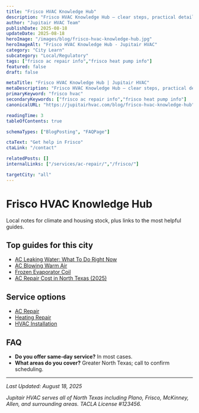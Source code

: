 ```yaml
---
title: "Frisco HVAC Knowledge Hub"
description: "Frisco HVAC Knowledge Hub — clear steps, practical detail, and when to call a pro in North Texas."
author: "Jupitair HVAC Team"
publishDate: 2025-08-18
updateDate: 2025-08-18
heroImage: "/images/blog/frisco-hvac-knowledge-hub.jpg"
heroImageAlt: "Frisco HVAC Knowledge Hub - Jupitair HVAC"
category: "City Learn"
subcategory: "Local/Regulatory"
tags: ["frisco ac repair info","frisco heat pump info"]
featured: false
draft: false

metaTitle: "Frisco HVAC Knowledge Hub | Jupitair HVAC"
metaDescription: "Frisco HVAC Knowledge Hub — clear steps, practical detail, and when to call a pro in North Texas."
primaryKeyword: "frisco hvac"
secondaryKeywords: ["frisco ac repair info","frisco heat pump info"]
canonicalURL: "https://jupitairhvac.com/blog/frisco-hvac-knowledge-hub"

readingTime: 3
tableOfContents: true

schemaTypes: ["BlogPosting", "FAQPage"]

ctaText: "Get help in Frisco"
ctaLink: "/contact"

relatedPosts: []
internalLinks: ["/services/ac-repair/","/frisco/"]

targetCity: "all"
---
```



# Frisco HVAC Knowledge Hub

Local notes for climate and housing stock, plus links to the most helpful guides.


## Top guides for this city
- [AC Leaking Water: What To Do Right Now](/learn/ac-leaking-water-what-to-do)
- [AC Blowing Warm Air](/learn/ac-blowing-warm-air)
- [Frozen Evaporator Coil](/learn/frozen-evaporator-coil)
- [AC Repair Cost in North Texas (2025)](/learn/ac-repair-cost-north-texas-2025)



<BlogCTA variant="inline" />

## Service options
- [AC Repair](/services/ac-repair/)
- [Heating Repair](/services/heating-repair/)
- [HVAC Installation](/services/hvac-installation/)


## FAQ
- **Do you offer same‑day service?** In most cases.
- **What areas do you cover?** Greater North Texas; call to confirm scheduling.

---

<BlogCTA variant="end" />

*Last Updated: August 18, 2025*

*Jupitair HVAC serves all of North Texas including Plano, Frisco, McKinney, Allen, and surrounding areas. TACLA License #123456.*
